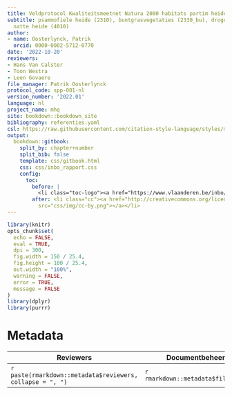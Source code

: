 ```yaml
---
title: Veldprotocol Kwaliteitsmeetnet Natura 2000 habitats partim heidehabitats
subtitle: psammofiele heide (2310), buntgrasvegetaties (2330_bu), droge heide (4030),
  natte heide (4010)
author:
- name: Oosterlynck, Patrik
  orcid: 0000-0002-5712-0770
date: '2022-10-20'
reviewers:
- Hans Van Calster
- Toon Westra
- Leen Govaere
file_manager: Patrik Oosterlynck
protocol_code: spp-001-nl
version_number: '2022.01'
language: nl
project_name: mhq
site: bookdown::bookdown_site
bibliography: referenties.yaml
csl: https://raw.githubusercontent.com/citation-style-language/styles/master/research-institute-for-nature-and-forest.csl
output:
  bookdown::gitbook:
    split_by: chapter+number
    split_bib: false
    template: css/gitbook.html
    css: css/inbo_rapport.css
    config:
      toc:
        before: |
          <li class="toc-logo"><a href="https://www.vlaanderen.be/inbo/home/"><img src="css/img/inbo-nl.jpg"></a></li>
        after: <li class="cc"><a href="http://creativecommons.org/licenses/by/4.0/"><img
          src="css/img/cc-by.png"></a></li>
---
```


<!--
Instructies bij opmaak van het protocol:

Hieronder vind je de verschillende onderdelen van een protocol.
In de bijhorende losse `Rmd` bestanden vind je een beschrijving wat er bij elk onderdeel vermeld moet worden.
Het is in die bestanden dat je moet editeren.
Niet alle onderdelen zijn altijd van toepassing.
Laat in die gevallen de titel hoofdingen staan en vermeld expliciet "niet van toepassing".
-->


```r
library(knitr)
opts_chunk$set(
  echo = FALSE,
  eval = TRUE,
  dpi = 300,
  fig.width = 150 / 25.4,
  fig.height = 100 / 25.4,
  out.width = "100%",
  warning = FALSE,
  error = TRUE,
  message = FALSE
)
library(dplyr)
library(purrr)
```



# Metadata {-}

| Reviewers | Documentbeheerder | Protocol code | Versienummer | Taal | Project |
| --------- | ----------------- | ------------- | ------------ | ---- | ----- |
| `r paste(rmarkdown::metadata$reviewers, collapse = ", ")` | `r rmarkdown::metadata$file_manager` | `r rmarkdown::metadata$protocol_code` | `r rmarkdown::metadata$version_number` | `r rmarkdown::metadata$language` | `r rmarkdown::metadata$project_name` |
